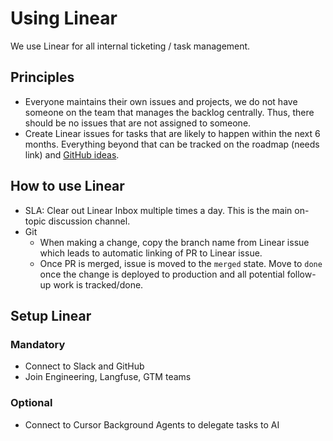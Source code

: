 # Using Linear

We use Linear for all internal ticketing / task management.

## Principles

- Everyone maintains their own issues and projects, we do not have someone on the team that manages the backlog centrally. Thus, there should be no issues that are not assigned to someone.
- Create Linear issues for tasks that are likely to happen within the next 6 months. Everything beyond that can be tracked on the roadmap (needs link) and [GitHub ideas](/ideas).

## How to use Linear

- SLA: Clear out Linear Inbox multiple times a day. This is the main on-topic discussion channel.
- Git
  - When making a change, copy the branch name from Linear issue which leads to automatic linking of PR to Linear issue.
  - Once PR is merged, issue is moved to the `merged` state. Move to `done` once the change is deployed to production and all potential follow-up work is tracked/done.

## Setup Linear

### Mandatory

- Connect to Slack and GitHub
- Join Engineering, Langfuse, GTM teams

### Optional

- Connect to Cursor Background Agents to delegate tasks to AI
